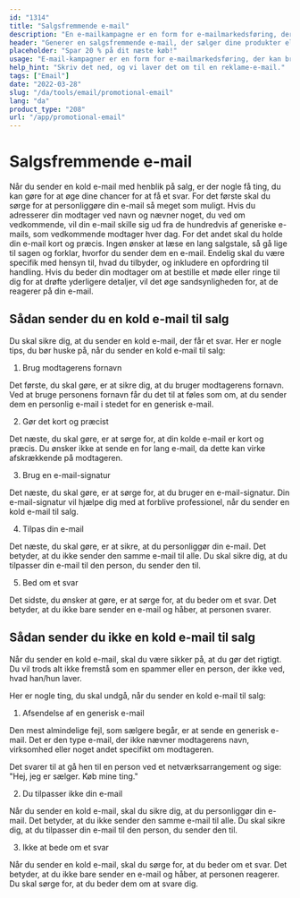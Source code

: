 ```yaml
---
id: "1314"
title: "Salgsfremmende e-mail"
description: "En e-mailkampagne er en form for e-mailmarkedsføring, der bruges til at promovere produkter eller tjenester. E-mailkampagner sendes ofte til en liste af abonnenter, og de kan bruges til at promovere salg, begivenheder eller nye produkter. E-mailkampagner kan også bruges til at opbygge relationer med kunder eller til at skabe loyalitet."
header: "Generer en salgsfremmende e-mail, der sælger dine produkter eller tjenester."
placeholder: "Spar 20 % på dit næste køb!"
usage: "E-mail-kampagner er en form for e-mailmarkedsføring, der kan bruges til at promovere salg, begivenheder eller nye produkter. Følgende generator kan hjælpe dig med at designe og brainstrom en kampagne-e-mail, der er tæt på dit brand."
help_hint: "Skriv det ned, og vi laver det om til en reklame-e-mail."
tags: ["Email"]
date: "2022-03-28"
slug: "/da/tools/email/promotional-email"
lang: "da"
product_type: "208"
url: "/app/promotional-email"
---
```


# Salgsfremmende e-mail

Når du sender en kold e-mail med henblik på salg, er der nogle få ting, du kan gøre for at øge dine chancer for at få et svar. For det første skal du sørge for at personliggøre din e-mail så meget som muligt. Hvis du adresserer din modtager ved navn og nævner noget, du ved om vedkommende, vil din e-mail skille sig ud fra de hundredvis af generiske e-mails, som vedkommende modtager hver dag. For det andet skal du holde din e-mail kort og præcis. Ingen ønsker at læse en lang salgstale, så gå lige til sagen og forklar, hvorfor du sender dem en e-mail. Endelig skal du være specifik med hensyn til, hvad du tilbyder, og inkludere en opfordring til handling. Hvis du beder din modtager om at bestille et møde eller ringe til dig for at drøfte yderligere detaljer, vil det øge sandsynligheden for, at de reagerer på din e-mail.

## Sådan sender du en kold e-mail til salg

Du skal sikre dig, at du sender en kold e-mail, der får et svar. Her er nogle tips, du bør huske på, når du sender en kold e-mail til salg:

1. Brug modtagerens fornavn

Det første, du skal gøre, er at sikre dig, at du bruger modtagerens fornavn. Ved at bruge personens fornavn får du det til at føles som om, at du sender dem en personlig e-mail i stedet for en generisk e-mail.

2. Gør det kort og præcist

Det næste, du skal gøre, er at sørge for, at din kolde e-mail er kort og præcis. Du ønsker ikke at sende en for lang e-mail, da dette kan virke afskrækkende på modtageren.

3. Brug en e-mail-signatur

Det næste, du skal gøre, er at sørge for, at du bruger en e-mail-signatur. Din e-mail-signatur vil hjælpe dig med at forblive professionel, når du sender en kold e-mail til salg.

4. Tilpas din e-mail

Det næste, du skal gøre, er at sikre, at du personliggør din e-mail. Det betyder, at du ikke sender den samme e-mail til alle. Du skal sikre dig, at du tilpasser din e-mail til den person, du sender den til.

5. Bed om et svar

Det sidste, du ønsker at gøre, er at sørge for, at du beder om et svar. Det betyder, at du ikke bare sender en e-mail og håber, at personen svarer.

## Sådan sender du ikke en kold e-mail til salg

Når du sender en kold e-mail, skal du være sikker på, at du gør det rigtigt. Du vil trods alt ikke fremstå som en spammer eller en person, der ikke ved, hvad han/hun laver.

Her er nogle ting, du skal undgå, når du sender en kold e-mail til salg:

1. Afsendelse af en generisk e-mail

Den mest almindelige fejl, som sælgere begår, er at sende en generisk e-mail. Det er den type e-mail, der ikke nævner modtagerens navn, virksomhed eller noget andet specifikt om modtageren.

Det svarer til at gå hen til en person ved et netværksarrangement og sige: "Hej, jeg er sælger. Køb mine ting."

2. Du tilpasser ikke din e-mail

Når du sender en kold e-mail, skal du sikre dig, at du personliggør din e-mail. Det betyder, at du ikke sender den samme e-mail til alle. Du skal sikre dig, at du tilpasser din e-mail til den person, du sender den til.

3. Ikke at bede om et svar

Når du sender en kold e-mail, skal du sørge for, at du beder om et svar. Det betyder, at du ikke bare sender en e-mail og håber, at personen reagerer. Du skal sørge for, at du beder dem om at svare dig.
